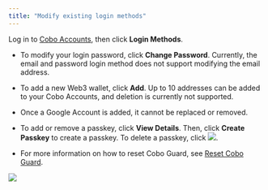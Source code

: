 ```yaml
---
title: "Modify existing login methods"
---
```


Log in to [Cobo Accounts](https://accounts.cobo.com/), then click **Login Methods**.

- To modify your login password, click **Change Password**. Currently, the email and password login method does not support modifying the email address.
- To add a new Web3 wallet, click **Add**. Up to 10 addresses can be added to your Cobo Accounts, and deletion is currently not supported.
- Once a Google Account is added, it cannot be replaced or removed.
- To add or remove a passkey, click **View Details**. Then, click **Create Passkey** to create a passkey. To delete a passkey, click <img src="/en/images/cobo-accounts/pBtfB_6WRBfwcEIz1gcplIN-kdZwzvFRhfhX0ag-rpb4FFQYvbhSsA8aFmSBG8b61_6-9vZu9SulRIhPawPZxmND_Y_lZdhevEcEPP_YCg68wjAVtPGATgnY3D6Md3xwI_8Q5c2llDRxaSobBBXyag8-20240419115040600.svg" className="icon"/>.

- For more information on how to reset Cobo Guard, see [Reset Cobo Guard](/en/accounts/reset-cobo-guard).

<img src="/en/images/cobo-accounts/clzUvqDr6IpC2ze6GjLjE7Z4my3ThG_jArWH5P7DEpkTlgLJu1TGKpdHcADQ6F5STqBPNphKHMBooGmjF79yTHwHBEkdFwdTARM-GgWnxojo9uazKMRdF7ZXi4FIXue8rwudLT0I-PmqvqA7Ndt67I8-20240419115040639.svg" className="screenshot_full_screen"/>
